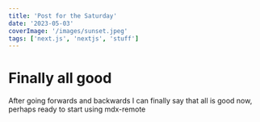```yaml
---
title: 'Post for the Saturday'
date: '2023-05-03'
coverImage: '/images/sunset.jpeg'
tags: ['next.js', 'nextjs', 'stuff']
---
```


# Finally all good


After going forwards and backwards I can finally say that all is good now, perhaps ready to start using mdx-remote


